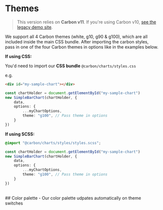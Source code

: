 
<Meta title="Docs/Tutorials/Themes" />

# Themes
> This version relies on <b>Carbon v11</b>. If you're using Carbon v10, <a href="https://carbon-charts-0x.netlify.app" target="_blank" rel="noreferrer">see the legacy demo site</a>.

We support all 4 Carbon themes (white, g10, g90 & g100), which are all included inside the main CSS bundle.
After importing the carbon styles, pass in one of the four Carbon themes in options like in the examples below.

**If using CSS:**

You'd need to import our **CSS bundle** `@carbon/charts/styles.css`

e.g.

```html
<div id="my-sample-chart"></div>
```

```ts
const chartHolder = document.getElementById("my-sample-chart")
new SimpleBarChart(chartHolder, {
	data,
	options: {
		...myChartOptions,
		theme: "g100", // Pass theme in options
	}
})
```

**If using SCSS:**

```scss
@import "@carbon/charts/styles/styles.scss";
```

```ts
const chartHolder = document.getElementById("my-sample-chart")
new SimpleBarChart(chartHolder, {
	data,
	options: {
		...myChartOptions,
		theme: "g100", // Pass theme in options
	}
})
```
<br/>
## Color palette
- Our color palette udpates automatically on theme switches